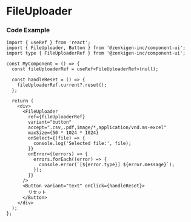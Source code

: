 
<Meta title="FileUploader" of={FileUploaderStories} />

# FileUploader

<Canvas>
  <Story of={Default} />
</Canvas>

<Controls of={Default} />

### Code Example

```tsx
import { useRef } from 'react';
import { FileUploader, Button } from '@zenkigen-inc/component-ui';
import type { FileUploaderRef } from '@zenkigen-inc/component-ui';

const MyComponent = () => {
  const fileUploaderRef = useRef<FileUploaderRef>(null);

  const handleReset = () => {
    fileUploaderRef.current?.reset();
  };

  return (
    <div>
      <FileUploader
        ref={fileUploaderRef}
        variant="button"
        accept=".csv,.pdf,image/*,application/vnd.ms-excel"
        maxSize={50 * 1024 * 1024}
        onSelect={(file) => {
          console.log('Selected file:', file);
        }}
        onError={(errors) => {
          errors.forEach((error) => {
            console.error(`[${error.type}] ${error.message}`);
          });
        }}
      />
      <Button variant="text" onClick={handleReset}>
        リセット
      </Button>
    </div>
  );
};
```
